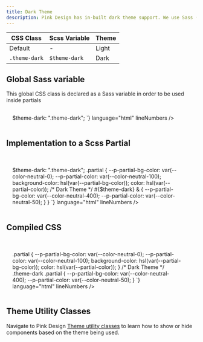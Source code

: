```yaml
---
title: Dark Theme
description: Pink Design has in-built dark theme support. We use Sass (with the Scss variant) for easier maintenance.
---
```


| CSS Class     | Scss Variable     | Theme         |
|---------------|-------------------|---------------|
| Default       | -                 | Light         |
| `.theme-dark` | `$theme-dark`     | Dark          |

## Global Sass variable
This global CSS class is declared as a Sass variable in order to be used inside partials
<br />

<div class="box u-stretch" style="padding: 1rem; padding-right: 2.5rem;">
    <CodePreview
        client:load
        code={`
    <style language="scss">
        $theme-dark: ".theme-dark";
    </style>
`}
        language="html"
        lineNumbers
    />
</div>

## Implementation to a Scss Partial

<br />

<div class="box u-stretch" style="padding: 1rem; padding-right: 2.5rem;">
    <CodePreview
        client:load
        code={`
    <style language="scss">
    $theme-dark: ".theme-dark";
    .partial {
       --p-partial-bg-color: var(--color-neutral-0);
       --p-partial-color: var(--color-neutral-100);
       background-color: hsl(var(--partial-bg-color));
       color: hsl(var(--partial-color));
       /* Dark Theme */
       #{$theme-dark} & {
         --p-partial-bg-color: var(--color-neutral-400);
         --p-partial-color: var(--color-neutral-50);
       }
    }
    </style>
`}
        language="html"
        lineNumbers
    />
</div>

## Compiled CSS

<br />

<div class="box u-stretch" style="padding: 1rem; padding-right: 2.5rem;">
    <CodePreview
        client:load
        code={`
    <style>
        .partial {
          --p-partial-bg-color: var(--color-neutral-0);
          --p-partial-color: var(--color-neutral-100);
          background-color: hsl(var(--partial-bg-color));
          color: hsl(var(--partial-color));
        }
        /* Dark Theme */
        .theme-dark .partial {
          --p-partial-bg-color: var(--color-neutral-400);
          --p-partial-color: var(--color-neutral-50);
        }
    </style>
`}
        language="html"
        lineNumbers
    />
</div>

## Theme Utility Classes

Navigate to Pink Design [Theme utility classes](/utilities/theme) to learn how to show or hide components based on the theme being used.
